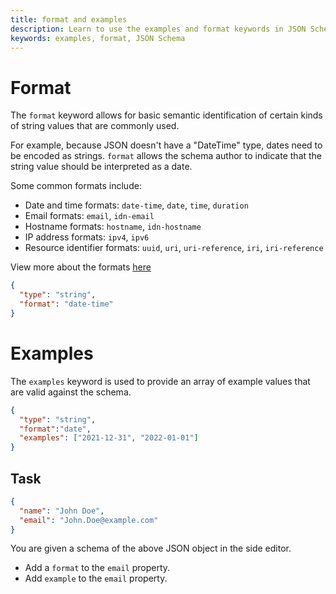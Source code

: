 ```yaml
---
title: format and examples
description: Learn to use the examples and format keywords in JSON Schema
keywords: examples, format, JSON Schema
---
```


# Format 

The `format` keyword allows for basic semantic identification of certain kinds of string values that are commonly used. 

For example, because JSON doesn't have a "DateTime" type, dates need to be encoded as strings. `format` allows the schema author to indicate that the string value should be interpreted as a date.

Some common formats include:
- Date and time formats: `date-time`, `date`, `time`, `duration`
- Email formats: `email`, `idn-email`
- Hostname formats: `hostname`, `idn-hostname`
- IP address formats: `ipv4`, `ipv6`
- Resource identifier formats: `uuid`, `uri`, `uri-reference`, `iri`, `iri-reference`

View more about the formats [here](https://json-schema.org/understanding-json-schema/reference/string#built-in-formats)

```json highlightLineStart={3}
{
  "type": "string",
  "format": "date-time"
}
```
# Examples 

The `examples` keyword is used to provide an array of example values that are valid against the schema.

```json highlightLineStart={4}
{
  "type": "string",
  "format":"date",
  "examples": ["2021-12-31", "2022-01-01"]
}
```
## Task

```json
{
  "name": "John Doe",
  "email": "John.Doe@example.com"
}
```

You are given a schema of the above JSON object in the side editor. 
- Add a `format` to the `email` property.
- Add `example` to the `email` property.
